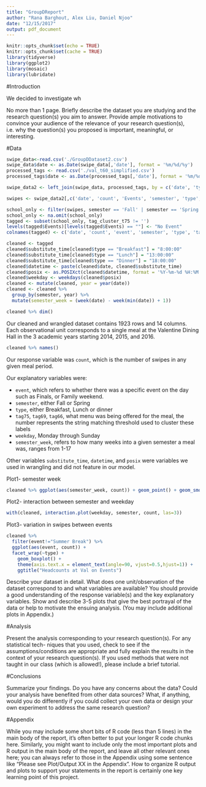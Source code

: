 ```yaml
---
title: "GroupDReport"
author: "Rana Barghout, Alex Liu, Daniel Njoo"
date: "12/15/2017"
output: pdf_document
---
```


```r
knitr::opts_chunk$set(echo = TRUE)
knitr::opts_chunk$set(cache = TRUE)
library(tidyverse)
library(ggplot2)
library(mosaic)
library(lubridate)
```

#Introduction

We decided to investigate wh


No more than 1 page. Briefly describe the dataset you are studying and the research question(s) you aim to answer. Provide ample motivations to convince your audience of the relevance of your research question(s), i.e. why the question(s) you proposed is important, meaningful, or interesting.

#Data

```r
swipe_data<-read.csv('./GroupDDataset2.csv')
swipe_data$date <- as.Date(swipe_data[,'date'], format = '%m/%d/%y')
processed_tags <- read.csv('./val_t60_simplified.csv')
processed_tags$date <- as.Date(processed_tags[,'date'], format = '%m/%d/%y')

swipe_data2 <- left_join(swipe_data, processed_tags, by = c('date', 'type'))

swipes <- swipe_data2[,c('date', 'count', 'Events', 'semester', 'type', 'tag_cluster_t75', 'tag_cluster_t69', 'tag_cluster_t66')]

school_only <- filter(swipes, semester == 'Fall' | semester == 'Spring')
school_only <- na.omit(school_only)
tagged <- subset(school_only, tag_cluster_t75 != '')
levels(tagged$Events)[levels(tagged$Events) == ""] <- "No Event"
colnames(tagged) <- c('date', 'count', 'event', 'semester', 'type', 'tag75', 'tag69', 'tag66')

cleaned <- tagged
cleaned$substitute_time[cleaned$type == "Breakfast"] = "8:00:00"
cleaned$substitute_time[cleaned$type == "Lunch"] = "13:00:00"
cleaned$substitute_time[cleaned$type == "Dinner"] = "18:00:00"
cleaned$datetime <- paste(cleaned$date, cleaned$substitute_time)
cleaned$posix <- as.POSIXct(cleaned$datetime, format = '%Y-%m-%d %H:%M:%S')
cleaned$weekday <- weekdays(cleaned$posix)
cleaned <- mutate(cleaned, year = year(date))
cleaned <- cleaned %>% 
  group_by(semester, year) %>%
  mutate(semester_week = (week(date) - week(min(date)) + 1))
```

```r
cleaned %>% dim()
```

Our cleaned and wrangled dataset contains 1923 rows and 14 columns. Each observational unit corresponds to a single meal at the Valentine Dining Hall in the 3 academic years starting 2014, 2015, and 2016. 

```r
cleaned %>% names()
```

Our response variable was `count`, which is the number of swipes in any given meal period. 

Our explanatory variables were:

- `event`, which refers to whether there was a specific event on the day such as Finals, or Family weekend.
- `semester`, either Fall or Spring
- `type`, either Breakfast, Lunch or dinner
- `tag75`, `tag69`, `tag66`, what menu was being offered for the meal, the number represents the string matching threshold used to cluster these labels
- `weekday`, Monday through Sunday
- `semester_week`, refers to how many weeks into a given semester a meal was, ranges from 1-17

Other variables `substitute_time`, `datetime`, and `posix` were variables we used in wrangling and did not feature in our model.

Plot1- semester week

```r
cleaned %>% ggplot(aes(semester_week, count)) + geom_point() + geom_smooth(se=F) +facet_wrap(~semester)
```

Plot2- interaction between semester and weekday

```r
with(cleaned, interaction.plot(weekday, semester, count, las=3))
```

Plot3- variation in swipes between events

```r
cleaned %>%
  filter(event!="Summer Break") %>% 
  ggplot(aes(event, count)) + 
  facet_wrap(~type) +
    geom_boxplot() + 
    theme(axis.text.x = element_text(angle=90, vjust=0.5,hjust=1)) +
    ggtitle("Headcounts at Val on Events")
```

Describe your dataset in detail. What does one unit/observation of the dataset correspond to and what variables are available? You should provide a good understanding of the response variable(s) and the key explanatory variables. Show and describe 3-5 plots that give the best portrayal of the data or help to motivate the ensuing analysis. (You may include additional plots in Appendix.)

#Analysis

Present the analysis corresponding to your research question(s). For any statistical tech- niques that you used, check to see if the assumptions/conditions are appropriate and fully explain the results in the context of your research question(s). If you used methods that were not taught in our class (which is allowed!), please include a brief tutorial.

#Conclusions

Summarize your findings. Do you have any concerns about the data? Could your analysis have benefited from other data sources? What, if anything, would you do differently if you could collect your own data or design your own experiment to address the same research question?

#Appendix

While you may include some short bits of R code (less than 5 lines) in the main body of the report, it’s often better to put your longer R code chunks here. Similarly, you might want to include only the most important plots and R output in the main body of the report, and leave all other relevant ones here; you can always refer to those in the Appendix using some sentence like “Please see Plot/Output XX in the Appendix”. How to organize R output and plots to support your statements in the report is certainly one key learning point of this project.
